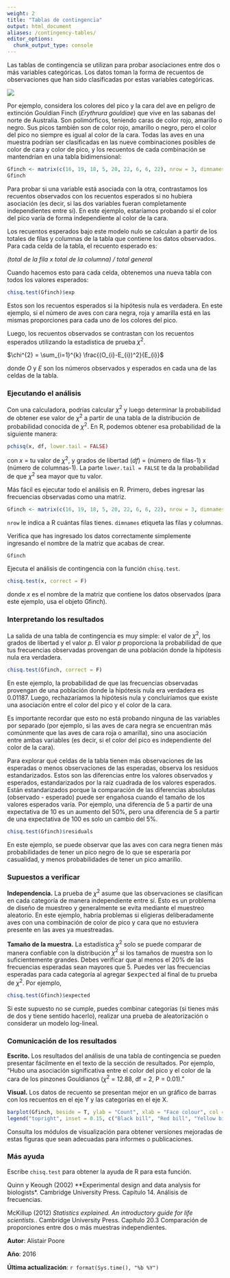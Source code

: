 ```yaml
---
weight: 2
title: "Tablas de contingencia"
output: html_document
aliases: /contingency-tables/
editor_options: 
  chunk_output_type: console
---
```



Las tablas de contingencia se utilizan para probar asociaciones entre dos o más variables categóricas. Los datos toman la forma de recuentos de observaciones que han sido clasificadas por estas variables categóricas.


![](Contingency_tables_image.jpg)

Por ejemplo, considera los colores del pico y la cara del ave en peligro de extinción Gouldian Finch (*Erythrura gouldiae*) que vive en las sabanas del norte de Australia. Son polimórficos, teniendo caras de color rojo, amarillo o negro. Sus picos también son de color rojo, amarillo o negro, pero el color del pico no siempre es igual al color de la cara. Todas las aves en una muestra podrían ser clasificadas en las nueve combinaciones posibles de color de cara y color de pico, y los recuentos de cada combinación se mantendrían en una tabla bidimensional:

```r
Gfinch <- matrix(c(16, 19, 18, 5, 20, 22, 6, 6, 22), nrow = 3, dimnames = list(c("Black bill", "Red bill", "Yellow bill"), c("Black face", "Red face", "Yellow face")))
Gfinch
```

Para probar si una variable está asociada con la otra, contrastamos los recuentos observados con los recuentos esperados si no hubiera asociación (es decir, si las dos variables fueran completamente independientes entre sí). En este ejemplo, estaríamos probando si el color del pico varía de forma independiente al color de la cara.

Los recuentos esperados bajo este modelo nulo se calculan a partir de los totales de filas y columnas de la tabla que contiene los datos observados. Para cada celda de la tabla, el recuento esperado es:

*(total de la fila x total de la columna) / total general*

Cuando hacemos esto para cada celda, obtenemos una nueva tabla con todos los valores esperados:

```r
chisq.test(Gfinch)$exp
```

Estos son los recuentos esperados si la hipótesis nula es verdadera. En este ejemplo, si el número de aves con cara negra, roja y amarilla está en las mismas proporciones para cada uno de los colores del pico.

Luego, los recuentos observados se contrastan con los recuentos esperados utilizando la estadística de prueba $\chi^2$.

$\chi^{2} = \sum_{i=1}^{k} \frac{(O_{i}-E_{i})^2}{E_{i}}$


donde *O* y *E* son los números observados y esperados en cada una de las celdas de la tabla.

### Ejecutando el análisis

Con una calculadora, podrías calcular $\chi^2$ y luego determinar la probabilidad de obtener ese valor de $\chi^2$ a partir de una tabla de la distribución de probabilidad conocida de $\chi^2$. En R, podemos obtener esa probabilidad de la siguiente manera:


```r
pchisq(x, df, lower.tail = FALSE)
```


con *x* = tu valor de $\chi^2$, y grados de libertad (*df*) = (número de filas-1) x (número de columnas-1). La parte `lower.tail = FALSE` te da la probabilidad de que $\chi^2$ sea mayor que tu valor.

Más fácil es ejecutar todo el análisis en R. Primero, debes ingresar las frecuencias observadas como una matriz.


```r
Gfinch <- matrix(c(16, 19, 18, 5, 20, 22, 6, 6, 22), nrow = 3, dimnames = list(c("Black bill", "Red bill", "Yellow bill"), c("Black face", "Red face", "Yellow face")))
```

`nrow` le indica a R cuántas filas tienes. `dimnames` etiqueta las filas y columnas.

Verifica que has ingresado los datos correctamente simplemente ingresando el nombre de la matriz que acabas de crear.


```r
Gfinch
```

Ejecuta el análisis de contingencia con la función `chisq.test`.

```r
chisq.test(x, correct = F)
```

donde *x* es el nombre de la matriz que contiene los datos observados (para este ejemplo, usa el objeto Gfinch).

### Interpretando los resultados

La salida de una tabla de contingencia es muy simple: el valor de $\chi^2$, los grados de libertad y el valor *p*. El valor *p* proporciona la probabilidad de que tus frecuencias observadas provengan de una población donde la hipótesis nula era verdadera.



```r
chisq.test(Gfinch, correct = F)
```


En este ejemplo, la probabilidad de que las frecuencias observadas provengan de una población donde la hipótesis nula era verdadera es 0.01187. Luego, rechazaríamos la hipótesis nula y concluiríamos que existe una asociación entre el color del pico y el color de la cara.

Es importante recordar que esto no está probando ninguna de las variables por separado (por ejemplo, si las aves de cara negra se encuentran más comúnmente que las aves de cara roja o amarilla), sino una asociación entre ambas variables (es decir, si el color del pico es independiente del color de la cara).

Para explorar qué celdas de la tabla tienen más observaciones de las esperadas o menos observaciones de las esperadas, observa los residuos estandarizados. Estos son las diferencias entre los valores observados y esperados, estandarizados por la raíz cuadrada de los valores esperados. Están estandarizados porque la comparación de las diferencias absolutas (observado - esperado) puede ser engañosa cuando el tamaño de los valores esperados varía. Por ejemplo, una diferencia de 5 a partir de una expectativa de 10 es un aumento del 50%, pero una diferencia de 5 a partir de una expectativa de 100 es solo un cambio del 5%.


```r
chisq.test(Gfinch)$residuals
```

En este ejemplo, se puede observar que las aves con cara negra tienen más probabilidades de tener un pico negro de lo que se esperaría por casualidad, y menos probabilidades de tener un pico amarillo.

### Supuestos a verificar

**Independencia.** La prueba de $\chi^2$ asume que las observaciones se clasifican en cada categoría de manera independiente entre sí. Esto es un problema de diseño de muestreo y generalmente se evita mediante el muestreo aleatorio. En este ejemplo, habría problemas si eligieras deliberadamente aves con una combinación de color de pico y cara que no estuviera presente en las aves ya muestreadas.

**Tamaño de la muestra.** La estadística $\chi^2$ solo se puede comparar de manera confiable con la distribución $\chi^2$ si los tamaños de muestra son lo suficientemente grandes. Debes verificar que al menos el 20% de las frecuencias esperadas sean mayores que 5. Puedes ver las frecuencias esperadas para cada categoría al agregar <font face="monospace">$expected</font> al final de tu prueba de $\chi^2$. Por ejemplo,


```r
chisq.test(Gfinch)$expected
```


Si este supuesto no se cumple, puedes combinar categorías (si tienes más de dos y tiene sentido hacerlo), realizar una prueba de aleatorización o considerar un modelo log-lineal.

### Comunicación de los resultados

**Escrito.** Los resultados del análisis de una tabla de contingencia se pueden presentar fácilmente en el texto de la sección de resultados. Por ejemplo, "Hubo una asociación significativa entre el color del pico y el color de la cara de los pinzones Gouldianos ($\chi^2$ = 12.88, df = 2, P = 0.01)."

**Visual.** Los datos de recuento se presentan mejor en un gráfico de barras con los recuentos en el eje Y y las categorías en el eje X.


```r
barplot(Gfinch, beside = T, ylab = "Count", xlab = "Face colour", col = c("black", "red", "yellow"))
legend("topright", inset = 0.15, c("Black bill", "Red bill", "Yellow bill"), pch = 15, col = c("black", "red", "yellow"))
```


Consulta los módulos de visualización para obtener versiones mejoradas de estas figuras que sean adecuadas para informes o publicaciones.

### Más ayuda

Escribe `chisq.test` para obtener la ayuda de R para esta función.

Quinn y Keough (2002) **Experimental design and data analysis for biologists*. Cambridge University Press. Capítulo 14. Análisis de frecuencias.

McKillup (2012) *Statistics explained. An introductory guide for life scientists.*. Cambridge University Press. Capítulo 20.3 Comparación de proporciones entre dos o más muestras independientes.

**Autor**: Alistair Poore

**Año**: 2016

**Última actualización**: `r format(Sys.time(), "%b %Y")`

